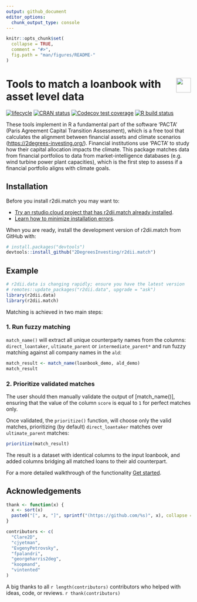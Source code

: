 ```yaml
---
output: github_document 
editor_options: 
  chunk_output_type: console
---
```

<!-- README.md is generated from README.Rmd. Please edit that file -->

```r
knitr::opts_chunk$set(
  collapse = TRUE,
  comment = "#>",
  fig.path = "man/figures/README-"
)
```

# <img src="https://i.imgur.com/3jITMq8.png" align="right" height=40 /> Tools to match a loanbook with asset level data

<!-- badges: start -->
[![lifecycle](https://img.shields.io/badge/lifecycle-experimental-orange.svg)](https://www.tidyverse.org/lifecycle/#experimental)
[![CRAN status](https://www.r-pkg.org/badges/version/r2dii.match)](https://CRAN.R-project.org/package=r2dii.match)
[![Codecov test coverage](https://codecov.io/gh/2degreesinvesting/r2dii.match/branch/master/graph/badge.svg)](https://codecov.io/gh/2degreesinvesting/r2dii.match?branch=master)
[![R build status](https://github.com/2DegreesInvesting/r2dii.match/workflows/R-CMD-check/badge.svg)](https://github.com/2DegreesInvesting/r2dii.match/actions)
<!-- badges: end -->

These tools implement in R a fundamental part of
the software 'PACTA' (Paris Agreement Capital Transition Assessment),
which is a free tool that calculates the alignment between financial
assets and climate scenarios (<https://2degrees-investing.org/>).
Financial institutions use 'PACTA' to study how their capital
allocation impacts the climate. This package matches data from
financial portfolios to data from market-intelligence databases (e.g.
wind turbine power plant capacities), which is the first step to
assess if a financial portfolio aligns with climate goals.

## Installation

Before you install r2dii.match you may want to:

* [Try an rstudio.cloud project that has r2dii.match already installed](https://rstudio.cloud/project/954051).
* [Learn how to minimize installation errors](https://gist.github.com/maurolepore/a0187be9d40aee95a43f20a85f4caed6#installation).

When you are ready, install the development version of r2dii.match from GitHub with:

```r
# install.packages("devtools")
devtools::install_github("2DegreesInvesting/r2dii.match")
```

## Example

```r
# r2dii.data is changing rapidly; ensure you have the latest version
# remotes::update_packages("r2dii.data", upgrade = "ask")
library(r2dii.data)
library(r2dii.match)
```

Matching is achieved in two main steps:

### 1. Run fuzzy matching

`match_name()` will extract all unique counterparty names from the columns: `direct_loantaker`, `ultimate_parent` or `intermediate_parent*` and run fuzzy matching against all company names in the `ald`:

```r
match_result <- match_name(loanbook_demo, ald_demo)
match_result 
```

### 2. Prioritize validated matches

The user should then manually validate the output of [match_name()], ensuring that the value of the column `score` is equal to `1` for perfect matches only.

Once validated, the `prioritize()` function, will choose only the valid matches, prioritizing (by default) `direct_loantaker` matches over `ultimate_parent` matches: 

```r
prioritize(match_result)
```

The result is a dataset with identical columns to the input loanbook, and added columns bridging all matched loans to their ald counterpart.

For a more detailed walkthrough of the functionality [Get started](https://2degreesinvesting.github.io/r2dii.match/articles/r2dii.match.html).

## Acknowledgements


```r
thank <- function(x) {
  x <- sort(x)
  paste0("[", x, "]", sprintf("(https://github.com/%s)", x), collapse = ", ")
}

contributors <- c(
  "Clare2D",
  "cjyetman",
  "EvgenyPetrovsky",
  "fpalandri",
  "georgeharris2deg",
  "koopmand",
  "vintented"
)
```

A big thanks to all `r length(contributors)` contributors who helped with ideas, code, or reviews. `r thank(contributors)`
